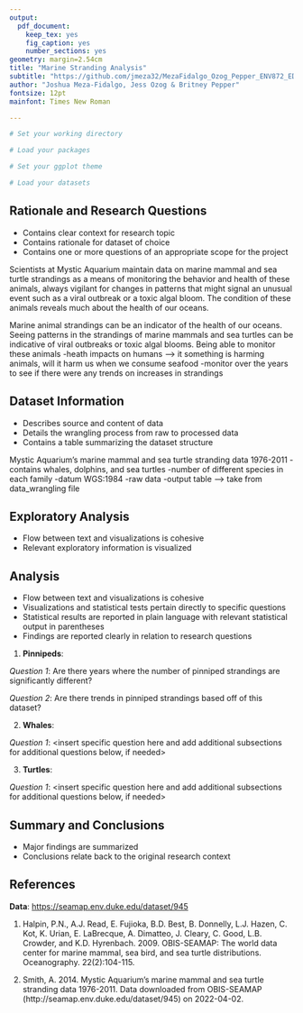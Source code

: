 ```yaml
---
output: 
  pdf_document:
    keep_tex: yes
    fig_caption: yes
    number_sections: yes
geometry: margin=2.54cm
title: "Marine Stranding Analysis"
subtitle: "https://github.com/jmeza32/MezaFidalgo_Ozog_Pepper_ENV872_EDA_FinalProject.git"
author: "Joshua Meza-Fidalgo, Jess Ozog & Britney Pepper"
fontsize: 12pt
mainfont: Times New Roman

---
```


\newpage
\tableofcontents 
\newpage
\listoftables 
\newpage
\listoffigures 
\newpage

```r
# Set your working directory

# Load your packages

# Set your ggplot theme

# Load your datasets


```


## Rationale and Research Questions
* Contains clear context for research topic
* Contains rationale for dataset of choice
* Contains one or more questions of an appropriate scope for the project



Scientists at Mystic Aquarium maintain data on marine mammal and sea turtle strandings as a means of monitoring the behavior and health of these animals, always vigilant for changes in patterns that might signal an unusual event such as a viral outbreak or a toxic algal bloom. The condition of these animals reveals much about the health of our oceans.

Marine animal strandings can be an indicator of the health of our oceans. Seeing patterns in the strandings of marine mammals and sea turtles can be indicative of viral outbreaks or toxic algal blooms. Being able to monitor these animals 
-heath impacts on humans --> it something is harming animals, will it harm us when we consume seafood
-monitor over the years to see if there were any trends on increases in strandings



\newpage

## Dataset Information
* Describes source and content of data
* Details the wrangling process from raw to processed data
* Contains a table summarizing the dataset structure


Mystic Aquarium's marine mammal and sea turtle stranding data 1976-2011
-contains whales, dolphins, and sea turtles
-number of different species in each family
-datum WGS:1984
-raw data
-output table --> take from data_wrangling file


\newpage

## Exploratory Analysis 
* Flow between text and visualizations is cohesive
* Relevant exploratory information is visualized




\newpage

## Analysis
* Flow between text and visualizations is cohesive
* Visualizations and statistical tests pertain directly to specific questions 
* Statistical results are reported in plain language with relevant statistical output in parentheses 
* Findings are reported clearly in relation to research questions


1. **Pinnipeds**:

*Question 1*: Are there years where the number of pinniped strandings are significantly different?

*Question 2*: Are there trends in pinniped strandings based off of this dataset?

2. **Whales**:

*Question 1*: <insert specific question here and add additional subsections for additional questions below, if needed>


3. **Turtles**:

*Question 1*: <insert specific question here and add additional subsections for additional questions below, if needed>




\newpage

## Summary and Conclusions
* Major findings are summarized
* Conclusions relate back to the original research context 




\newpage


## References

**Data**: <https://seamap.env.duke.edu/dataset/945> 

1. Halpin, P.N., A.J. Read, E. Fujioka, B.D. Best, B. Donnelly, L.J. Hazen, C. Kot, K. Urian, E. LaBrecque, A. Dimatteo, J. Cleary, C. Good, L.B. Crowder, and K.D. Hyrenbach. 2009. OBIS-SEAMAP: The world data center for marine mammal, sea bird, and sea turtle distributions. Oceanography. 22(2):104-115.

2. Smith, A. 2014. Mystic Aquarium's marine mammal and sea turtle stranding data 1976-2011. Data downloaded from OBIS-SEAMAP (http://seamap.env.duke.edu/dataset/945) on 2022-04-02.


